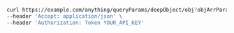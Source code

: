 ```bash showLineNumbers copy filename="Deep Object Query Params Object usage example"
curl https://example.com/anything/queryParams/deepObject/obj?objArrParam[arr]=test2&objArrParam[arr]=test2&objParam[any]=any&objParam[bigint]=8821239038968084&objParam[bigintStr]=9223372036854775808&objParam[bool]=true&objParam[boolOpt]=true&objParam[date]=2020-01-01&objParam[dateTime]=2020-01-01T00%3A00%3A00.000000001Z&objParam[decimal]=3.141592653589793&objParam[decimalStr]=3.14159265358979344719667586&objParam[float32]=1.1&objParam[int]=1&objParam[int32]=1&objParam[intOptNull]=456150&objParam[num]=1.1&objParam[numOptNull]=2165.5&objParam[str]=test&objParam[strOpt]=testOptional \
--header 'Accept: application/json' \
--header 'Authorization: Token YOUR_API_KEY'
```
